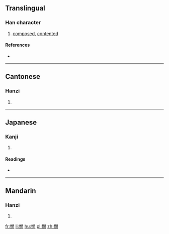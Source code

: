==Translingual==

===Han character===
{{Han char|rn=61|rad=心|as=12|sn=15|four=9702<sub>0</sub>|canj=心日弓月 (PANB)|ids=⿰[[忄]][[閒]]}}

# [[composed]], [[contented]]

====References====
* {{Han ref|kx=0403.310|dkj=11251|dj=0743.320|hdz=42357.030|uh=61AA|ud=25002|bh=E5A7|bd=58791}}

----

==Cantonese==

===Hanzi===
{{yue-hanzi|jyut=[[haan4]], [[haan6]]|y=haan4, haan6}}

# {{defn|lang=yue|sort=心12}}

----

==Japanese==

===Kanji===
{{ja-kanji|grade=|rs=心12}}

# {{defn|lang=ja|sort=心12}}

====Readings====
* {{ja-readings|on=[[かん]] (kan), [[げん]] (gen)|kun=[[たのしむ]] (tanoshimu)}}

----

==Mandarin==

===Hanzi===
{{cmn-hanzi|pin=[[xián]] ([[xian2]])|wg=hsien<sup>2</sup>}}

# {{defn|lang=cmn|sort=心12}}

[[fr:憪]]
[[li:憪]]
[[hu:憪]]
[[pl:憪]]
[[zh:憪]]